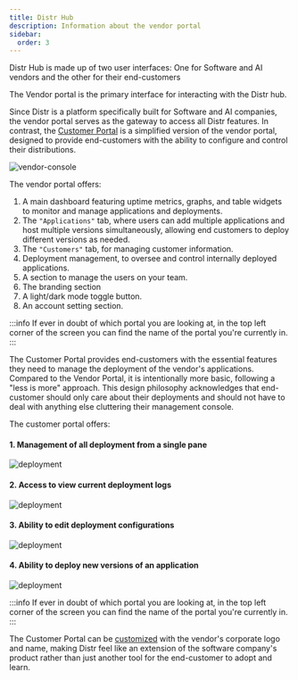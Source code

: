 ```yaml
---
title: Distr Hub
description: Information about the vendor portal
sidebar:
  order: 3
---
```


Distr Hub is made up of two user interfaces: One for Software and AI vendors and the other for their end-customers

The Vendor portal is the primary interface for interacting with the Distr hub.

Since Distr is a platform specifically built for Software and AI companies, the vendor portal serves as the gateway to access all Distr features. In contrast, the [Customer Portal](/docs/product/customer-portal/) is a simplified version of the vendor portal, designed to provide end-customers with the ability to configure and control their distributions.

![vendor-console](../../../../assets/docs/product/vendor-portal/vendor-portal.png)

The vendor portal offers:

1. A main dashboard featuring uptime metrics, graphs, and table widgets to monitor and manage applications and deployments.
2. The `"Applications"` tab, where users can add multiple applications and host multiple versions simultaneously, allowing end customers to deploy different versions as needed.
3. The `"Customers"` tab, for managing customer information.
4. Deployment management, to oversee and control internally deployed applications.
5. A section to manage the users on your team.
6. The branding section
7. A light/dark mode toggle button.
8. An account setting section.

:::info
If ever in doubt of which portal you are looking at, in the top left corner of the screen you can find the name of the portal you're currently in.
:::

The Customer Portal provides end-customers with the essential features they need to manage the deployment of the vendor's applications. Compared to the Vendor Portal, it is intentionally more basic, following a "less is more" approach. This design philosophy acknowledges that end-customer should only care about their deployments and should not have to deal with anything else cluttering their management console.

The customer portal offers:

#### 1. Management of all deployment from a single pane

![deployment](../../../../assets/docs/product/customer-portal/cus-portal.png)

#### 2. Access to view current deployment logs

![deployment](../../../../assets/docs/product/customer-portal/logs.png)

#### 3. Ability to edit deployment configurations

![deployment](../../../../assets/docs/product/customer-portal/cp-edit.png)

#### 4. Ability to deploy new versions of an application

![deployment](../../../../assets/docs/product/customer-portal/cp-version.png)

:::info
If ever in doubt of which portal you are looking at, in the top left corner of the screen you can find the name of the portal you're currently in.
:::

The Customer Portal can be [customized](/docs/product/branding/) with the vendor's corporate logo and name, making Distr feel like an extension of the software company's product rather than just another tool for the end-customer to adopt and learn.
